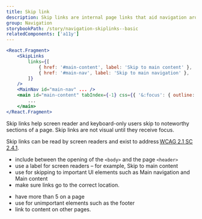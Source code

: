 ```yaml
---
title: Skip link
description: Skip links are internal page links that aid navigation around a page. They are accessible by screen reader and keyboard users, and help users quickly jump to and over content on the page.
group: Navigation
storybookPath: /story/navigation-skiplinks--basic
relatedComponents: ['a11y']
---
```


```jsx
<React.Fragment>
	<SkipLinks
		links={[
			{ href: '#main-content', label: 'Skip to main content' },
			{ href: '#main-nav', label: 'Skip to main navigation' },
		]}
	/>
	<MainNav id="main-nav" ... />
	<main id="main-content" tabIndex={-1} css={{ '&:focus': { outline: 'none' } }}>
		...
	</main>
</React.Fragment>
```

Skip links help screen reader and keyboard-only users skip to noteworthy sections of a page. Skip links are not visual until they receive focus.

Skip links can be read by screen readers and exist to address [WCAG 2.1 SC 2.4.1](https://www.w3.org/WAI/WCAG21/Understanding/bypass-blocks.html).

<DoHeading />

- include between the opening of the `<body>` and the page `<header>`
- use a label for screen readers – for example, Skip to main content
- use for skipping to important UI elements such as Main navigation and Main content
- make sure links go to the correct location.

<DontHeading />

- have more than 5 on a page
- use for unimportant elements such as the footer
- link to content on other pages.

